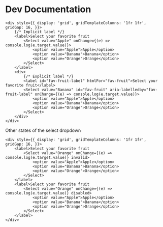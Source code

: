 # Dev Documentation 

```tsx
<div style={{ display: 'grid', gridTemplateColumns: '1fr 1fr', gridGap: 16, }}>
    {/* Implicit label */}
    <label>Select your favorite fruit
        <Select value="Apple" onChange={(e) => console.log(e.target.value)}>
            <option value="Apple">Apple</option>
            <option value="Banana">Banana</option>
            <option value="Orange">Orange</option>
        </Select>
    </label>
    <div>
        {/* Explicit label */}
        <label id="fav-fruit-label" htmlFor="fav-fruit">Select your favorite fruit</label>
        <Select value="Banana" id="fav-fruit" aria-labelledby="fav-fruit-label" onChange={(e) => console.log(e.target.value)}>
            <option value="Apple">Apple</option>
            <option value="Banana">Banana</option>
            <option value="Orange">Orange</option>
        </Select>
    </div>
</div>
```

Other states of the select dropdown

```tsx
<div style={{ display: 'grid', gridTemplateColumns: '1fr 1fr', gridGap: 16, }}>
    <label>Select your favorite fruit
        <Select value="Orange" onChange={(e) => console.log(e.target.value)} invalid>
            <option value="Apple">Apple</option>
            <option value="Banana">Banana</option>
            <option value="Orange">Orange</option>
        </Select>
    </label>
    <label>Select your favorite fruit
        <Select value="Orange" onChange={(e) => console.log(e.target.value)} disabled>
            <option value="Apple">Apple</option>
            <option value="Banana">Banana</option>
            <option value="Orange">Orange</option>
        </Select>
    </label>
</div>
```